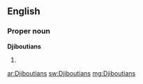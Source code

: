 ==English==

===Proper noun===
'''Djiboutians'''

# {{plural of|Djiboutian}}

[[ar:Djiboutians]]
[[sw:Djiboutians]]
[[mg:Djiboutians]]